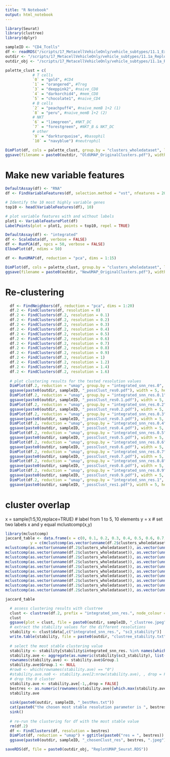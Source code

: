 ```yaml
---
title: "R Notebook"
output: html_notebook
---
```


```r
library(Seurat)
library(clustree)
library(dplyr)
```

```r
sampleID <- "CD4_Tcells"
df <- readRDS("/scripts/17_MetacellVehicleOnly/vehicle_subtypes/11.1_ExtractClusters/out/CD4_Tcells_subset.RDS")
outdir <- "/scripts/17_MetacellVehicleOnly/vehicle_subtypes/11.1a_ReplotUMAP/CD4_Tcells//out_data/"
outdir_obj <- "/scripts/17_MetacellVehicleOnly/vehicle_subtypes/11.1a_ReplotUMAP/CD4_Tcells/out_obj/"
```

```r
palette_clust = c(
            # T cells
            `0` = "gold", #CD4
            `1` = "orangered", #Treg
            `3` = "deeppink2", #naive_CD8
            `4` = "darkorchid4", #mem_CD8
            `5` = "chocolate1", #naive_CD4
            # B cells
            `2` = "peachpuff4", #naive_memB 1+2 (1)
            `8` = "peru", #naive_memB 1+2 (2)
            # NKT
            `6` = "limegreen", #NKT_DC
            `7` = "forestgreen", #NKT_B & NKT_DC
            # other
            `9` = "darkturquoise", #basophil
            `10` = "navyblue") #neutrophil

DimPlot(df, cols = palette_clust, group.by = "clusters_wholedataset", label = TRUE)
ggsave(filename = paste0(outdir, "OldUMAP_OriginalClusters.pdf"), width = 5, height = 5)
```

# Make new variable features

```r
DefaultAssay(df) <- "RNA"
df <- FindVariableFeatures(df, selection.method = "vst", nfeatures = 2000)

# Identify the 10 most highly variable genes
top10 <- head(VariableFeatures(df), 10)

# plot variable features with and without labels
plot1 <- VariableFeaturePlot(df)
LabelPoints(plot = plot1, points = top10, repel = TRUE)
```

```r
DefaultAssay(df) <- "integrated"
df <- ScaleData(df, verbose = FALSE)
df <- RunPCA(df, npcs = 50, verbose = FALSE)
ElbowPlot(df, ndims = 50)
```

```r
df <- RunUMAP(df, reduction = "pca", dims = 1:15)
```

```r
DimPlot(df, cols = palette_clust, group.by = "clusters_wholedataset", label = TRUE)
ggsave(filename = paste0(outdir, "NewUMAP_OriginalClusters.pdf"), width = 5, height = 5)
```

# Re-clustering

```r
  df <- FindNeighbors(df, reduction = "pca", dims = 1:20)
  df.2 <- FindClusters(df, resolution = 0)
  df.2 <- FindClusters(df.2, resolution = 0.1)
  df.2 <- FindClusters(df.2, resolution = 0.2)
  df.2 <- FindClusters(df.2, resolution = 0.3)
  df.2 <- FindClusters(df.2, resolution = 0.4)
  df.2 <- FindClusters(df.2, resolution = 0.5)
  df.2 <- FindClusters(df.2, resolution = 0.6)
  df.2 <- FindClusters(df.2, resolution = 0.7)
  df.2 <- FindClusters(df.2, resolution = 0.8)
  df.2 <- FindClusters(df.2, resolution = 0.9)
  df.2 <- FindClusters(df.2, resolution = 1)
  df.2 <- FindClusters(df.2, resolution = 1.2)
  df.2 <- FindClusters(df.2, resolution = 1.4)
  df.2 <- FindClusters(df.2, resolution = 1.6)
  
  # plot clustering results for the tested resolution values
  DimPlot(df.2, reduction = "umap", group.by = "integrated_snn_res.0", label = TRUE) + ggtitle("candidate res = 0") + NoLegend()
  ggsave(paste0(outdir, sampleID, "_possClust_res0.pdf"), width = 5, height = 5)
  DimPlot(df.2, reduction = "umap", group.by = "integrated_snn_res.0.1", label = TRUE) + ggtitle("candidate res = 0.1") + NoLegend()
  ggsave(paste0(outdir, sampleID, "_possClust_res0.1.pdf"), width = 5, height = 5)
  DimPlot(df.2, reduction = "umap", group.by = "integrated_snn_res.0.2", label = TRUE) + ggtitle("candidate res = 0.2") + NoLegend()
  ggsave(paste0(outdir, sampleID, "_possClust_res0.2.pdf"), width = 5, height = 5)
  DimPlot(df.2, reduction = "umap", group.by = "integrated_snn_res.0.3", label = TRUE) + ggtitle("candidate res = 0.3") + NoLegend()
  ggsave(paste0(outdir, sampleID, "_possClust_res0.3.pdf"), width = 5, height = 5)
  DimPlot(df.2, reduction = "umap", group.by = "integrated_snn_res.0.4", label = TRUE) + ggtitle("candidate res = 0.4") + NoLegend()
  ggsave(paste0(outdir, sampleID, "_possClust_res0.4.pdf"), width = 5, height = 5)
  DimPlot(df.2, reduction = "umap", group.by = "integrated_snn_res.0.5", label = TRUE) + ggtitle("candidate res = 0.5") + NoLegend()
  ggsave(paste0(outdir, sampleID, "_possClust_res0.5.pdf"), width = 5, height = 5)
  DimPlot(df.2, reduction = "umap", group.by = "integrated_snn_res.0.6", label = TRUE) + ggtitle("candidate res = 0.6") + NoLegend()
  ggsave(paste0(outdir, sampleID, "_possClust_res0.6.pdf"), width = 5, height = 5)
  DimPlot(df.2, reduction = "umap", group.by = "integrated_snn_res.0.7", label = TRUE) + ggtitle("candidate res = 0.7") + NoLegend()
  ggsave(paste0(outdir, sampleID, "_possClust_res0.7.pdf"), width = 5, height = 5)
  DimPlot(df.2, reduction = "umap", group.by = "integrated_snn_res.0.8", label = TRUE) + ggtitle("candidate res = 0.8") + NoLegend()
  ggsave(paste0(outdir, sampleID, "_possClust_res0.8.pdf"), width = 5, height = 5)
  DimPlot(df.2, reduction = "umap", group.by = "integrated_snn_res.0.9", label = TRUE) + ggtitle("candidate res = 0.9") + NoLegend()
  ggsave(paste0(outdir, sampleID, "_possClust_res0.9.pdf"), width = 5, height = 5)
  DimPlot(df.2, reduction = "umap", group.by = "integrated_snn_res.1", label = TRUE) + ggtitle("rcandidate res = 1") + NoLegend()
  ggsave(paste0(outdir, sampleID, "_possClust_res1.pdf"), width = 5, height = 5)
```

# cluster overlap

x = sample(1:5,10,replace=TRUE) # label from 1 to 5, 10 elements
y = x                           # set two labels x and y equal
mclustcomp(x,y)    

```r
library(mclustcomp)
jaccard_table <- data.frame(x = c(0, 0.1, 0.2, 0.3, 0.4, 0.5, 0.6, 0.7, 0.8, 0.9, 1),
           y = c(mclustcomp(as.vector(unname(df.2$clusters_wholedataset)), as.vector(unname(df.2$integrated_snn_res.0)), types = "jaccard")[1,2],
mclustcomp(as.vector(unname(df.2$clusters_wholedataset)), as.vector(unname(df.2$integrated_snn_res.0.1)), types = "jaccard")[1,2],
mclustcomp(as.vector(unname(df.2$clusters_wholedataset)), as.vector(unname(df.2$integrated_snn_res.0.2)), types = "jaccard")[1,2],
mclustcomp(as.vector(unname(df.2$clusters_wholedataset)), as.vector(unname(df.2$integrated_snn_res.0.3)), types = "jaccard")[1,2],
mclustcomp(as.vector(unname(df.2$clusters_wholedataset)), as.vector(unname(df.2$integrated_snn_res.0.4)), types = "jaccard")[1,2],
mclustcomp(as.vector(unname(df.2$clusters_wholedataset)), as.vector(unname(df.2$integrated_snn_res.0.5)), types = "jaccard")[1,2],
mclustcomp(as.vector(unname(df.2$clusters_wholedataset)), as.vector(unname(df.2$integrated_snn_res.0.6)), types = "jaccard")[1,2],
mclustcomp(as.vector(unname(df.2$clusters_wholedataset)), as.vector(unname(df.2$integrated_snn_res.0.7)), types = "jaccard")[1,2],
mclustcomp(as.vector(unname(df.2$clusters_wholedataset)), as.vector(unname(df.2$integrated_snn_res.0.8)), types = "jaccard")[1,2],
mclustcomp(as.vector(unname(df.2$clusters_wholedataset)), as.vector(unname(df.2$integrated_snn_res.0.9)), types = "jaccard")[1,2],
mclustcomp(as.vector(unname(df.2$clusters_wholedataset)), as.vector(unname(df.2$integrated_snn_res.1)), types = "jaccard")[1,2]))
```

```r
jaccard_table
```

```r
  # assess clustering results with clustree
  clust <- clustree(df.2, prefix = "integrated_snn_res.", node_colour = "sc3_stability")
  clust
  ggsave(plot = clust, file = paste0(outdir, sampleID, "_clustree.jpeg"), height = 12, width = 12)
  # extract the stability values for the different resolutions
  stability <- clust$data[,c("integrated_snn_res.", "sc3_stability")]
  write.table(stability, file = paste0(outdir, "clustree_stability.txt"), sep = "\t", quote = FALSE, row.names = FALSE, col.names = TRUE)
  
  # select the most stable clustering value
  stability <- stability[stability$integrated_snn_res. %in% names(which(table(stability$integrated_snn_res.) > 1)), ]
  stability.ave <- aggregate(as.numeric(stability$sc3_stability), list(stability$integrated_snn_res.), mean)
  rownames(stability.ave) <- stability.ave$Group.1
  stability.ave$Group.1 <- NULL
  #row0 <- which(rownames(stability.ave) == "0")
  #stability.ave.no0 <- stability.ave[2:nrow(stability.ave), , drop = FALSE]
  # drop the 0 cluster
  stability.ave <- stability.ave[-1,,drop = FALSE]
  bestres <- as.numeric(rownames(stability.ave)[which.max(stability.ave$x)])
  stability.ave
  
  sink(paste0(outdir, sampleID, "_bestRes.txt"))
  cat(paste0("the chosen most stable resolution parameter is ", bestres))
  sink()
  
  # re-run the clustering for df with the most stable value
  rm(df.2)
  df <- FindClusters(df, resolution = bestres)
  DimPlot(df, reduction = "umap") + ggtitle(paste0("res = ", bestres))
  ggsave(paste0(outdir, sampleID, "_chosenClust_res", bestres, ".jpeg"))
```

```r
saveRDS(df, file = paste0(outdir_obj, "ReplotUMAP_Seurat.RDS"))
```

